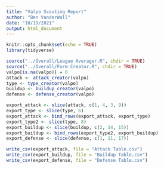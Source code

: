 ```yaml
---
title: "Valpo Scouting Report"
author: "Ben VanderWall"
date: "10/19/2021"
output: html_document
---
```


```r
knitr::opts_chunk$set(echo = TRUE)
library(tidyverse)
```

```r
source("../Overall/League Averager.R", chdir = TRUE)
source("../Overall/Form Creator.R", chdir = TRUE)
valpo[is.na(valpo)] = 0
attack <- attack_creator(valpo)
type <- type_creator(valpo)
buildup <- buildup_creator(valpo)
defense <- defense_creator(valpo)

export_attack <- slice(attack, c(1, 4, 3, 9))
export_type <- slice(type, 6)
export_attack <- bind_rows(export_attack, export_type)
export_type2 <- slice(type, 8)
export_buildup <- slice(buildup, c(2, 14, 15))
export_buildup <- bind_rows(export_type2, export_buildup)
export_defense <- slice(defense, c(1, 11, 17))

write_csv(export_attack, file = "Attack Table.csv")
write_csv(export_buildup, file = "Buildup Table.csv")
write_csv(export_defense, file = "Defense Table.csv")
```

